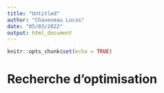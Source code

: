 ```yaml
---
title: "Untitled"
author: "Chaveneau Lucas"
date: "05/03/2022"
output: html_document
---
```


```r
knitr::opts_chunk$set(echo = TRUE)
```

# Recherche d'optimisation 

